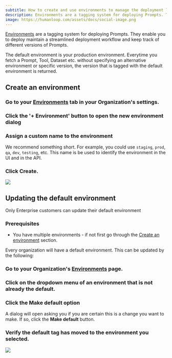 ```yaml
---
subtitle: How to create and use environments to manage the deployment lifecycle of Prompts
description: Environments are a tagging system for deploying Prompts. They enable you to deploy maintain a streamlined deployment workflow and keep track of different versions of Prompts.
image: https://humanloop.com/assets/docs/social-image.png
---
```


[Environments](/docs/environments) are a tagging system for deploying Prompts. They enable you to deploy maintain a streamlined deployment workflow and keep track of different versions of Prompts.

The default environment is your production environment. Everytime you fetch a Prompt, Tool, Dataset etc. without specifying an alternative environment or specific version, the version that is tagged with the default environment is returned.

## Create an environment

<Steps>

### Go to your [Environments](https://app.humanloop.com/account/environments) tab in your Organization's settings.

### Click the '**+ Environment**' button to open the new environment dialog

### Assign a custom name to the environment

We recommend something short. For example, you could use `staging`, `prod`, `qa`, `dev`, `testing`, etc. This name is be used to identify the environment in the UI and in the API.

### Click **Create**.

</Steps>

<img src="../../../assets/images/cb0f398-image.png" />

## Updating the default environment

<Warning>
  Only Enterprise customers can update their default environment
</Warning>

### Prerequisites

- You have multiple environments - if not first go through the [Create an
  environment](./deploy-to-an-environment) section.

Every organization will have a default environment. This can be updated by the following:

<Steps>

### Go to your Organization's [Environments](https://app.humanloop.com/account/environments) page.

### Click on the dropdown menu of an environment that is not already the default.

### Click the **Make default** option

A dialog will open asking you if you are certain this is a change you want to make. If so, click the **Make default** button.

### Verify the default tag has moved to the environment you selected.

</Steps>

<img src="../../../assets/images/962074b-image.png" />
